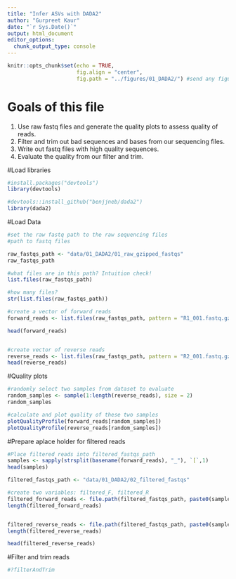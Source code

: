 ```yaml
---
title: "Infer ASVs with DADA2"
author: "Gurpreet Kaur"
date: "`r Sys.Date()`"
output: html_document
editor_options: 
  chunk_output_type: console
---
```


```r
knitr::opts_chunk$set(echo = TRUE, 
                      fig.align = "center",
                      fig.path = "../figures/01_DADA2/") #send any figure output to this folder
```

# Goals of this file

1. Use raw fastq files and generate the quality plots to assess quality of reads.
2. Filter and trim out bad sequences and bases from our sequencing files.
3. Write out fastq files with high quality sequences.
4. Evaluate the quality from our filter and trim.

#Load libraries
```r
#install.packages("devtools")
library(devtools)

#devtools::install_github("benjjneb/dada2")
library(dada2)

```




#Load Data
```r
#set the raw fastq path to the raw sequencing files
#path to fastq files

raw_fastqs_path <- "data/01_DADA2/01_raw_gzipped_fastqs"
raw_fastqs_path

#what files are in this path? Intuition check!
list.files(raw_fastqs_path)

#how many files?
str(list.files(raw_fastqs_path))

#create a vector of forward reads
forward_reads <- list.files(raw_fastqs_path, pattern = "R1_001.fastq.gz", full.names = TRUE)

head(forward_reads)


#create vector of reverse reads
reverse_reads <- list.files(raw_fastqs_path, pattern = "R2_001.fastq.gz", full.names = TRUE)
head(reverse_reads)

```

#Quality plots
```r
#randomly select two samples from dataset to evaluate
random_samples <- sample(1:length(reverse_reads), size = 2)
random_samples

#calculate and plot quality of these two samples
plotQualityProfile(forward_reads[random_samples])
plotQualityProfile(reverse_reads[random_samples])
```

#Prepare aplace holder for filtered reads
```r
#Place filtered reads into filtered_fastqs_path
samples <- sapply(strsplit(basename(forward_reads), "_"), `[`,1)
head(samples)

filtered_fastqs_path <- "data/01_DADA2/02_filtered_fastqs"

#create two variables: filtered_F, filtered_R
filtered_forward_reads <- file.path(filtered_fastqs_path, paste0(samples, "_R1_filtered.fastq.gz"))
length(filtered_forward_reads)


filtered_reverse_reads <- file.path(filtered_fastqs_path, paste0(samples, "_R2_filtered.fastq.gz"))
length(filtered_reverse_reads)

head(filtered_reverse_reads)


```




#Filter and trim reads
```r
#?filterAndTrim



```

